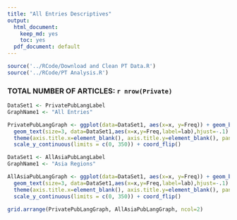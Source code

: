 ```yaml
---
title: "All Entries Descriptives"
output:
  html_document:
    keep_md: yes
    toc: yes
  pdf_document: default
---
```



```r
source('../RCode/Download and Clean PT Data.R')
source('../RCode/PT Analysis.R')
```

### TOTAL NUMBER OF ARTICLES: `r nrow(Private)`

```r
DataSet1 <- PrivatePubLangLabel
GraphName1 <- "All Entries"

PrivatePubLangGraph <- ggplot(data=DataSet1, aes(x=x, y=Freq)) + geom_bar(stat="identity") + ggtitle(GraphName1) +
  geom_text(size=3, data=DataSet1,aes(x=x,y=Freq,label=lab),hjust=-.1) +
  theme(axis.title.x=element_blank(), axis.title.y=element_blank(), panel.background=element_blank(), plot.title=element_text(size=10)) + 
  scale_y_continuous(limits = c(0, 350)) + coord_flip()

DataSet1 <- AllAsiaPubLangLabel
GraphName1 <- "Asia Regions"

AllAsiaPubLangGraph <- ggplot(data=DataSet1, aes(x=x, y=Freq)) + geom_bar(stat="identity") + ggtitle(GraphName1) +
  geom_text(size=3, data=DataSet1,aes(x=x,y=Freq,label=lab),hjust=-.1) +
  theme(axis.title.x=element_blank(), axis.title.y=element_blank(), panel.background=element_blank(), plot.title=element_text(size=10)) + 
  scale_y_continuous(limits = c(0, 350)) + coord_flip()

grid.arrange(PrivatePubLangGraph, AllAsiaPubLangGraph, ncol=2)
```

